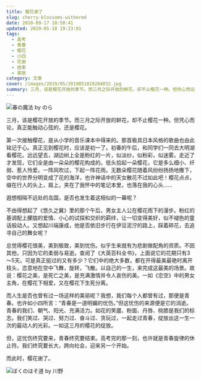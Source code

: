 ```yaml
---
title: 樱花谢了
slug: cherry-blossoms-withered
date: 2010-09-17 10:50:41
updated: 2019-05-18 19:23:01
tags:
  - 高考
  - 青春
  - 樱花
  - 小四
  - 花谢
  - 结束
  - 美丽
category: 文章
cover: /images/2019/05/2019051819204032.jpg
summary: 三月，该是樱花开放的季节。而三月之际开放的鲜花，却不止樱花一种。但凭心而论，真正能触动心弦的词，该是樱花。
---
```


![春の魔法 by のら](/images/2019/05/2019051819205590.jpg)

<NeteasePlayer id={503878} />

三月，该是樱花开放的季节。而三月之际开放的鲜花，却不止樱花一种。但凭心而论，真正能触动心弦的，还是樱花。

第一次接触樱花，是从小学的音乐课本中得来的。那首极具日本风格的歌曲也由此铭记于心。真正见到樱花时，应该是初一了。初春的午后，和同学们一同去大明湖看樱花。远远望去，湖边树上全是粉红的一片，似淡纱，似粉彩，似迷雾。走近了才发现，它们全是由一朵朵的樱花构成的。低头拾起一朵樱花，它是多么细小、纤弱、惹人怜爱。一阵风吹过，下起一阵花雨。无数朵樱花随着风纷纷扬扬地撒下，空中的世界分明变成了花的海洋，也许神话中的天女散花不过如此吧！樱花点点，缀在行人的头上，肩上，夹在了我怀中的笔记本里，也落在我的心头……

遐想相隔不远处的岛国，是否也发生着这相似的一幕呢？

不由得想起了《悠久之翼》里的那个午后，男女主人公在樱花雨下的漫步。粉红的基调配上朦胧的爱情、小心的试探和交织的羁绊，让一切变得美好，似不褪色的童话般动人。又想起川端康成，他是否依旧步行在伊豆泥泞的路上，踩着碎花，去追寻自己的舞女呢？

总觉得樱花很美，美到极致，美到忧伤。似乎生来就有为悲剧做配角的资质。不因其他，只因为它的柔弱与易逝。查阅了《大英百科全书》，上面说它的花期只有3～5天。可是真正挺过的又有多少？它们中的绝大多数，都在开得最美最艳时离开枝头，恣意地在空中飞舞，旋转，飞散。以自己的一生，来完成这最美的场景。故说：樱花之美，是死亡之美，是充满激情并令人哀伤的美。一如《恋空》中的男女主角，在樱花下相爱，又在樱花下生死分离。

而人生是否也曾有过一场这样的美丽呢？我想，我们每个人都曾有过，那便是青春。也许如小四所言：“青春是一道明媚的忧伤。”但这忧伤的来源便是它的消逝。青春的我们、朝气、阳光、充满活力。如花的笑靥、粉面、丹唇、桃膝是我们的标志。我们笑过、哭过、努力过、奋斗过、贪玩过，一起走过青春，绽放出这一生一次的最动人的光彩。一如这三月的樱花的绽放。

但，这忧伤终究要来，青春终究要结束。高考完的那一刻，也许就是青春旋律的休止符。我们终究要长大，跨向社会，迎来另一个开始。

而此时，樱花谢了。

![ぼくのほそ道 by 川野](/images/2019/05/2019051819204562.jpg)
